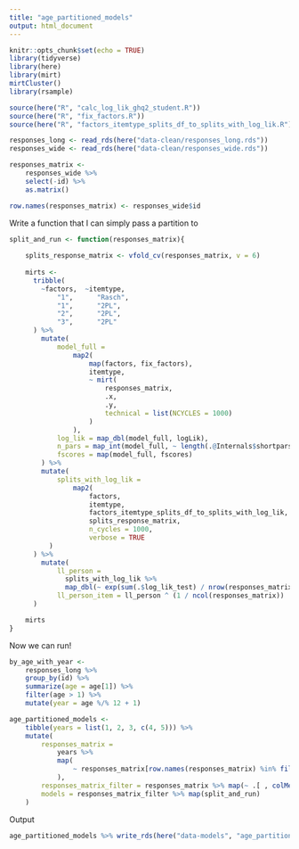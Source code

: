 ```yaml
---
title: "age_partitioned_models"
output: html_document
---
```


```r
knitr::opts_chunk$set(echo = TRUE)
library(tidyverse)
library(here)
library(mirt)
mirtCluster()
library(rsample)

source(here("R", "calc_log_lik_ghq2_student.R"))
source(here("R", "fix_factors.R"))
source(here("R", "factors_itemtype_splits_df_to_splits_with_log_lik.R"))

responses_long <- read_rds(here("data-clean/responses_long.rds"))
responses_wide <- read_rds(here("data-clean/responses_wide.rds"))

responses_matrix <- 
	responses_wide %>% 
	select(-id) %>% 
	as.matrix()

row.names(responses_matrix) <- responses_wide$id	
```

Write a function that I can simply pass a partition to

```r
split_and_run <- function(responses_matrix){
    
    splits_response_matrix <- vfold_cv(responses_matrix, v = 6)
    
    mirts <- 
      tribble(
        ~factors,  ~itemtype,
            "1",      "Rasch",
            "1",      "2PL",
            "2",      "2PL",
            "3",      "2PL"
      ) %>% 
        mutate(
            model_full =
                map2(
                    map(factors, fix_factors),
                    itemtype,
                    ~ mirt(
                        responses_matrix,
                        .x, 
                        .y,
                        technical = list(NCYCLES = 1000)
                    )
                ),
            log_lik = map_dbl(model_full, logLik),
            n_pars = map_int(model_full, ~ length(.@Internals$shortpars)),
            fscores = map(model_full, fscores)
        ) %>% 
        mutate(
            splits_with_log_lik = 
                map2(
                    factors, 
                    itemtype, 
                    factors_itemtype_splits_df_to_splits_with_log_lik, 
                    splits_response_matrix,
                    n_cycles = 1000,
                    verbose = TRUE
          )
      ) %>% 
        mutate(
            ll_person = 
              splits_with_log_lik %>% 
              map_dbl(~ exp(sum(.$log_lik_test) / nrow(responses_matrix))),
            ll_person_item = ll_person ^ (1 / ncol(responses_matrix))
      )

    mirts
}
```

Now we can run!

```r
by_age_with_year <- 
    responses_long %>% 
    group_by(id) %>% 
    summarize(age = age[1]) %>% 
    filter(age > 1) %>% 
    mutate(year = age %/% 12 + 1)

age_partitioned_models <- 
    tibble(years = list(1, 2, 3, c(4, 5))) %>% 
    mutate(
    	responses_matrix = 
    		years %>% 
    		map(
    			~ responses_matrix[row.names(responses_matrix) %in% filter(by_age_with_year, year %in% .)$id, ]
    		),
    	responses_matrix_filter = responses_matrix %>% map(~ .[ , colMeans(.) > 0.025 & colMeans(.) < 0.975]),
    	models = responses_matrix_filter %>% map(split_and_run)
    )
```

Output

```r
age_partitioned_models %>% write_rds(here("data-models", "age_partitioned_models.rds"))
```
